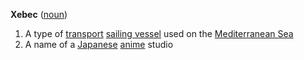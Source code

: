 '''Xebec''' ([[noun]])

# A type of [[transport]] [[sailing vessel]] used on the [[Mediterranean Sea]]
# A name of a [[Japanese]] [[anime]] studio
